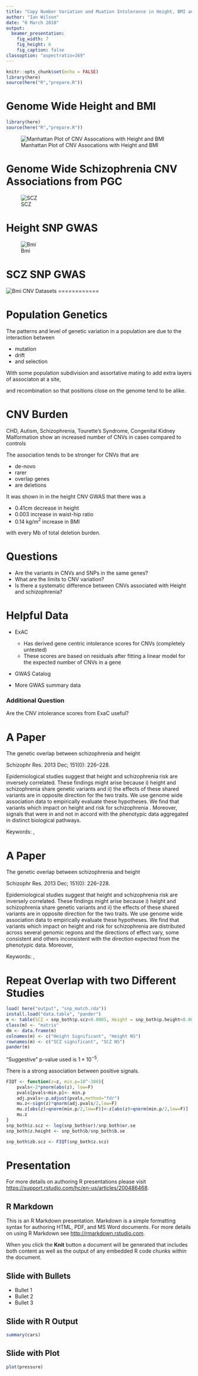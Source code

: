 ```yaml
---
title: "Copy Number Variation and Muation Intolerance in Height, BMI and Schizophrenia"
author: "Ian Wilson"
date: "6 March 2018"
output:
  beamer_presentation:
    fig_width: 7
    fig_height: 6
    fig_caption: false
classoption: "aspectratio=169"
---
```


```r
knitr::opts_chunk$set(echo = FALSE)
library(here)
source(here("R","prepare.R"))
```





Genome Wide Height and BMI
========================================================


```r
library(here)
source(here("R","prepare.R"))
```

![Manhattan Plot of CNV Assocations with Height and BMI](height_bmi_cnv_manhattan.png)



Genome Wide Schizophrenia CNV Associations from PGC  
========================================================
![SCZ](SCZ_cnv_manhattan.png)


Height SNP GWAS
================

![Bmi](height_GWAS_manhattan.png)


SCZ SNP GWAS
============

![Bmi](scz_GWAS_manhattan.png)
CNV Datasets
============




Population Genetics
===================

The patterns and level of genetic variation in a population are 
due to the interaction between 

* mutation
* drift
* and selection

With some population subdivision and assortative mating to add extra layers of associaton at a site,

and recombination so that positions close on the genome tend to be alike.


CNV Burden
===================

CHD, Autism, Schizophrenia, Tourette's Syndrome, Congenital Kidney Malformation show an increased number of CNVs in cases compared to controls

The association tends to be stronger for CNVs that are 

* de-novo
* rarer
* overlap genes
* are deletions

It was shown in in the height CNV GWAS that there was a 

* $0.41$cm decrease in height 
* $0.003$ increase in waist-hip ratio 
* $0.14$ kg/m$^2$ increase in BMI

with every Mb of total deletion burden.


Questions
=========

* Are the variants in CNVs and SNPs in the same genes?
* What are the limits to CNV variation?
* Is there a systematic difference between CNVs associated with Height and schizophrenia?


Helpful Data
=============

* ExAC
    * Has derived gene centric intolerance scores for CNVs (completely untested)
    * These scores are based on residuals after fitting a linear model for the expected number of CNVs in a gene 

* GWAS Catalog

* More GWAS summary data

### Additional Question
    
Are the CNV intolerance scores from ExaC useful?

A Paper
=======

The genetic overlap between schizophrenia and height

Schizophr Res. 2013 Dec; 151(0): 226–228.

Epidemiological studies suggest that height and schizophrenia risk are inversely correlated. These findings might arise because i) height and schizophrenia share genetic variants and ii) the effects of these shared variants are in opposite direction for the two traits. We use genome wide association data to empirically evaluate these hypotheses. We find that variants which impact on height and risk for schizophrenia \textcolor{blue}{are distributed across several genomic regions and the directions of effect vary, some consistent and others inconsistent with the direction expected from the phenotypic data}. Moreover, signals that were in and not in accord with the phenotypic data aggregated in distinct biological pathways.

Keywords:  \textcolor{red}{Suggestive Signals}, \textcolor{red}{Shrinkage}


A Paper
=======

The genetic overlap between schizophrenia and height

Schizophr Res. 2013 Dec; 151(0): 226–228.

Epidemiological studies suggest that height and schizophrenia risk are inversely correlated. These findings might arise because i) height and schizophrenia share genetic variants and ii) the effects of these shared variants are in opposite direction for the two traits. We use genome wide association data to empirically evaluate these hypotheses. We find that variants which impact on height and risk for schizophrenia are distributed across several genomic regions and the directions of effect vary, some consistent and others inconsistent with the direction expected from the phenotypic data. Moreover, \textcolor{teal}{signals that were in and not in accord with the phenotypic data aggregated in distinct biological pathways.}

Keywords:  \textcolor{red}{Suggestive Signals}, \textcolor{red}{Shrinkage}

Repeat Overlap with two Different Studies
=================

```r
load( here("output", "snp_match.rda"))
install.load("data.table", "pander")
m <- table(SCZ = snp_both$p.scz<0.0005, Height = snp_both$p.height<0.0005)
class(m) <- "matrix"
dm <- data.frame(m)
colnames(m) <- c("Height Significant", "Height NS")
rownames(m) <- c("SCZ significant", "SCZ NS")
pander(m)
```
"Suggestive" p-value used is $1 \times 10^{-5}$.

There is a strong association between positive signals.



```r
FIQT <- function(z=z, min.p=10^-300){
    pvals<-2*pnorm(abs(z), low=F)
    pvals[pvals<min.p]<- min.p
    adj.pvals<-p.adjust(pvals,method="fdr")
    mu.z<-sign(z)*qnorm(adj.pvals/2,low=F)
    mu.z[abs(z)>qnorm(min.p/2,low=F)]<-z[abs(z)>qnorm(min.p/2,low=F)]
    mu.z
}
snp_both$z.scz <- log(snp_both$or)/snp_both$or.se
snp_both$z.height <- snp_both$b/snp_both$b.se

snp_both$zb.scz <- FIQT(snp_both$z.scz)

```




Presentation
========================================================

For more details on authoring R presentations please visit <https://support.rstudio.com/hc/en-us/articles/200486468>.





## R Markdown

This is an R Markdown presentation. Markdown is a simple formatting syntax for authoring HTML, PDF, and MS Word documents. For more details on using R Markdown see <http://rmarkdown.rstudio.com>.

When you click the **Knit** button a document will be generated that includes both content as well as the output of any embedded R code chunks within the document.

## Slide with Bullets

- Bullet 1
- Bullet 2
- Bullet 3

## Slide with R Output

```r
summary(cars)
```

## Slide with Plot

```r
plot(pressure)
```

